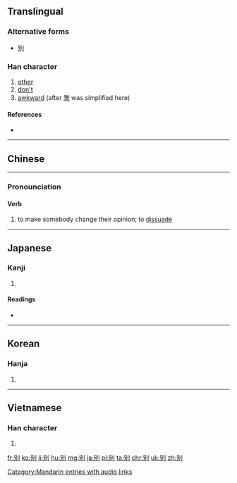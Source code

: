 {{also|別|彆}}
==Translingual==

===Alternative forms===
* [[別]]

===Han character===
{{Han char|rn=18|rad=刀|as=05|sn=7|four=|canj=口尸中弓 (RSLN), X口尸中弓 (XRSLN)|ids=⿰[[另]][[刂]]}}

# [[other]]
# [[don't]]
# [[awkward]] (after [[彆]] was simplified here)

====References====
* {{Han ref|kx=0138.281|dkj=01925|hdz=10328.130|uh=522B|ud=21035}}

----
==Chinese==
{{zh-see|別}}
----
{{zh-hanzi-box|别|[[彆]]}}

===Pronounciation===
{{zh-pron
|m=biè
|cat=adverb
}}

====Verb====
{{zh-verb}}

# to make somebody change their opinion; to [[dissuade]]

[[Category:Mandarin entries with audio links]]

----

==Japanese==

===Kanji===
{{ja-kanji|grade=|rs=刀05}}

# {{defn|lang=ja|sort=刀05}}

====Readings====
* {{ja-readings|on=[[べつ]] (betsu), [[べち]] (bechi)|kun=[[わかれる]] (wakareru), [[わける]] (wakeru), [[わかれ]] (wakare)}}

----

==Korean==

===Hanja===
{{ko-hanja|hangeul=별|rv=byeol|mr=pyŏl}}

# {{defn|lang=ko|sort=刀05}}

----

==Vietnamese==

===Han character===
{{vi-hantu|[[biệt]]|rs=刀05}}

# {{defn|lang=vi|sort=刀05}}

[[fr:别]]
[[ko:别]]
[[li:别]]
[[hu:别]]
[[mg:别]]
[[ja:别]]
[[pl:别]]
[[ta:别]]
[[chr:别]]
[[uk:别]]
[[zh:别]]